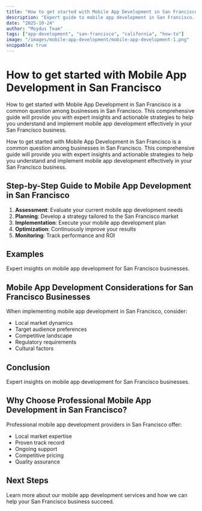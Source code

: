 ```yaml
---
title: "How to get started with Mobile App Development in San Francisco"
description: "Expert guide to mobile app development in San Francisco. Learn best practices, pricing, and strategies for San Francisco businesses."
date: "2025-10-24"
author: "Moydus Team"
tags: ["app-development", "san-francisco", "california", "how-to"]
image: "/images/mobile-app-development/mobile-app-development-1.png"
snippable: true
---
```


# How to get started with Mobile App Development in San Francisco

How to get started with Mobile App Development in San Francisco is a common question among businesses in San Francisco. This comprehensive guide will provide you with expert insights and actionable strategies to help you understand and implement mobile app development effectively in your San Francisco business.

How to get started with Mobile App Development in San Francisco is a common question among businesses in San Francisco. This comprehensive guide will provide you with expert insights and actionable strategies to help you understand and implement mobile app development effectively in your San Francisco business.

## Step-by-Step Guide to Mobile App Development in San Francisco

1. **Assessment**: Evaluate your current mobile app development needs
2. **Planning**: Develop a strategy tailored to the San Francisco market
3. **Implementation**: Execute your mobile app development plan
4. **Optimization**: Continuously improve your results
5. **Monitoring**: Track performance and ROI

## Examples

Expert insights on mobile app development for San Francisco businesses.

## Mobile App Development Considerations for San Francisco Businesses

When implementing mobile app development in San Francisco, consider:
- Local market dynamics
- Target audience preferences
- Competitive landscape
- Regulatory requirements
- Cultural factors

## Conclusion

Expert insights on mobile app development for San Francisco businesses.

## Why Choose Professional Mobile App Development in San Francisco?

Professional mobile app development providers in San Francisco offer:
- Local market expertise
- Proven track record
- Ongoing support
- Competitive pricing
- Quality assurance

## Next Steps

Learn more about our mobile app development services and how we can help your San Francisco business succeed.

<GeoCTA 
  city="San Francisco"
  service="Mobile App Development"
  ctaText="Get Started Today"
/>
